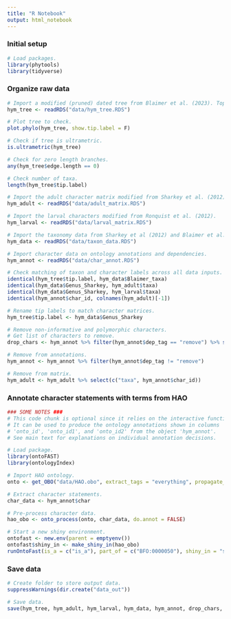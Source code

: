 ```yaml
---
title: "R Notebook"
output: html_notebook
---
```


### Initial setup
```r
# Load packages.
library(phytools)
library(tidyverse)
```

### Organize raw data
```r
# Import a modified (pruned) dated tree from Blaimer et al. (2023). Topology C1.
hym_tree <- readRDS("data/hym_tree.RDS")

# Plot tree to check.
plot.phylo(hym_tree, show.tip.label = F)

# Check if tree is ultrametric.
is.ultrametric(hym_tree)

# Check for zero length branches.
any(hym_tree$edge.length == 0)

# Check number of taxa.
length(hym_tree$tip.label)

# Import the adult character matrix modified from Sharkey et al. (2012).
hym_adult <- readRDS("data/adult_matrix.RDS")

# Import the larval characters modified from Ronquist et al. (2012).
hym_larval <- readRDS("data/larval_matrix.RDS")

# Import the taxonomy data from Sharkey et al (2012) and Blaimer et al. (2023).
hym_data <- readRDS("data/taxon_data.RDS")

# Import character data on ontology annotations and dependencies.
hym_annot <- readRDS("data/char_annot.RDS")

# Check matching of taxon and character labels across all data inputs.
identical(hym_tree$tip.label, hym_data$Blaimer_taxa)
identical(hym_data$Genus_Sharkey, hym_adult$taxa)
identical(hym_data$Genus_Sharkey, hym_larval$taxa)
identical(hym_annot$char_id, colnames(hym_adult)[-1])

# Rename tip labels to match character matrices.
hym_tree$tip.label <- hym_data$Genus_Sharkey

# Remove non-informative and polymorphic characters.
# Get list of characters to remove.
drop_chars <- hym_annot %>% filter(hym_annot$dep_tag == "remove") %>% select(char_id)

# Remove from annotations.
hym_annot <- hym_annot %>% filter(hym_annot$dep_tag != "remove")

# Remove from matrix.
hym_adult <- hym_adult %>% select(c("taxa", hym_annot$char_id))
```

### Annotate character statements with terms from HAO
```r
### SOME NOTES ###
# This code chunk is optional since it relies on the interactive functionality of ontoFAST.
# It can be used to produce the ontology annotations shown in columns 
# 'onto_id', 'onto_id1', and 'onto_id2' from the object 'hym_annot'.
# See main text for explanations on individual annotation decisions.

# Load package.
library(ontoFAST)
library(ontologyIndex)

# Import HAO ontology.
onto <- get_OBO("data/HAO.obo", extract_tags = "everything", propagate_relationships = c("BFO:0000050", "is_a"))

# Extract character statements.
char_data <- hym_annot$char

# Pre-process character data.
hao_obo <- onto_process(onto, char_data, do.annot = FALSE)

# Start a new shiny environment.
ontofast <- new.env(parent = emptyenv())
ontofast$shiny_in <- make_shiny_in(hao_obo)
runOntoFast(is_a = c("is_a"), part_of = c("BFO:0000050"), shiny_in = "shiny_in" )
```

### Save data
```r
# Create folder to store output data.
suppressWarnings(dir.create("data_out"))

# Save data.
save(hym_tree, hym_adult, hym_larval, hym_data, hym_annot, drop_chars, file = "data_out/hym_dataset.RDA")
```

